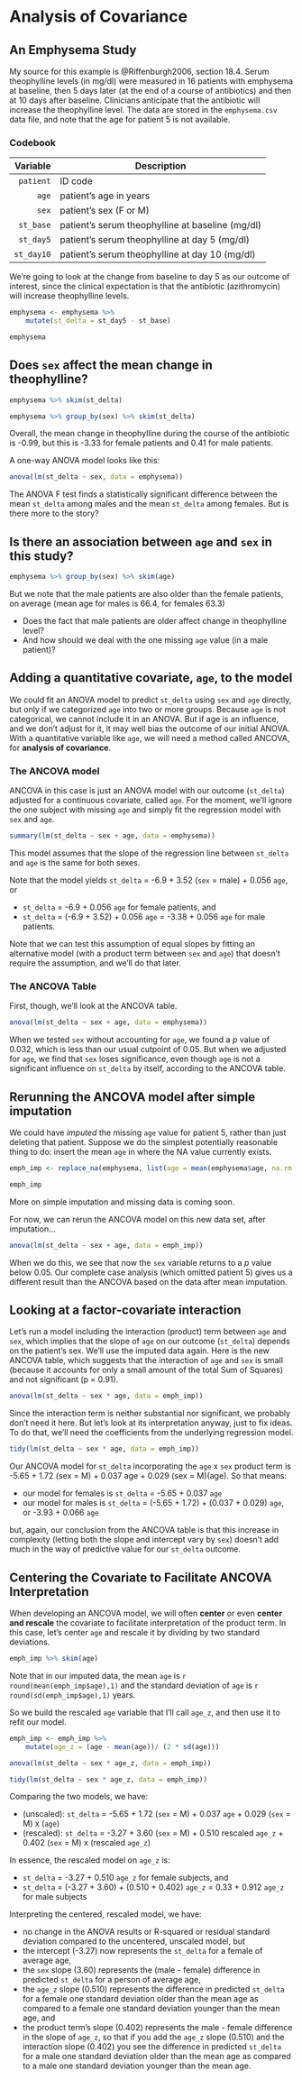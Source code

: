# Analysis of Covariance

## An Emphysema Study

My source for this example is @Riffenburgh2006, section 18.4. Serum theophylline levels (in mg/dl) were measured in 16 patients with emphysema at baseline, then 5 days later (at the end of a course of antibiotics) and then at 10 days after baseline. Clinicians anticipate that the antibiotic will increase the theophylline level. The data are stored in the `emphysema.csv` data file, and note that the age for patient 5 is not available. 

### Codebook

Variable  | Description
--------: | --------------------------------------------------------
`patient` | ID code
`age`     | patient's age in years
`sex`     | patient's sex (F or M)
`st_base` | patient's serum theophylline at baseline (mg/dl)
`st_day5` | patient's serum theophylline at day 5 (mg/dl)
`st_day10` | patient's serum theophylline at day 10 (mg/dl)

We're going to look at the change from baseline to day 5 as our outcome of interest, since the clinical expectation is that the antibiotic (azithromycin) will increase theophylline levels.

```r
emphysema <- emphysema %>% 
    mutate(st_delta = st_day5 - st_base)

emphysema
```

## Does `sex` affect the mean change in theophylline? 

```r
emphysema %>% skim(st_delta)
```

```r
emphysema %>% group_by(sex) %>% skim(st_delta)
```

Overall, the mean change in theophylline during the course of the antibiotic is -0.99, but this is -3.33 for female patients and 0.41 for male patients.

A one-way ANOVA model looks like this:

```r
anova(lm(st_delta ~ sex, data = emphysema))
```

The ANOVA F test finds a statistically significant difference between the mean `st_delta` among males and the mean `st_delta` among females. But is there more to the story?

## Is there an association between `age` and `sex` in this study?

```r
emphysema %>% group_by(sex) %>% skim(age)
```

But we note that the male patients are also older than the female patients, on average (mean age for males is 66.4, for females 63.3) 

- Does the fact that male patients are older affect change in theophylline level? 
- And how should we deal with the one missing `age` value (in a male patient)?

## Adding a quantitative covariate, `age`, to the model

We could fit an ANOVA model to predict `st_delta` using `sex` and `age` directly, but only if we categorized `age` into two or more groups. Because `age` is not categorical, we cannot include it in an ANOVA. But if age is an influence, and we don't adjust for it, it may well bias the outcome of our initial ANOVA. With a quantitative variable like `age`, we will need a method called ANCOVA, for **analysis of covariance**.

### The ANCOVA model

ANCOVA in this case is just an ANOVA model with our outcome (`st_delta`) adjusted for a continuous covariate, called `age`. For the moment, we'll ignore the one subject with missing `age` and simply fit the regression model with `sex` and `age`.

```r
summary(lm(st_delta ~ sex + age, data = emphysema))
```

This model assumes that the slope of the regression line between `st_delta` and `age` is the same for both sexes. 

Note that the model yields `st_delta` = -6.9 + 3.52 (`sex` = male) + 0.056 `age`, or 

- `st_delta` = -6.9 + 0.056 `age` for female patients, and
- `st_delta` = (-6.9 + 3.52) + 0.056 `age` = -3.38 + 0.056 `age` for male patients.

Note that we can test this assumption of equal slopes by fitting an alternative model (with a product term between `sex` and `age`) that doesn't require the assumption, and we'll do that later. 

### The ANCOVA Table 

First, though, we'll look at the ANCOVA table.

```r
anova(lm(st_delta ~ sex + age, data = emphysema))
```

When we tested `sex` without accounting for `age`, we found a *p* value of 0.032, which is less than our usual cutpoint of 0.05. But when we adjusted for `age`, we find that `sex` loses significance, even though `age` is not a significant influence on `st_delta` by itself, according to the ANCOVA table.

## Rerunning the ANCOVA model after simple imputation

We could have *imputed* the missing `age` value for patient 5, rather than just deleting that patient. Suppose we do the simplest potentially reasonable thing to do: insert the mean `age` in where the NA value currently exists.

```r
emph_imp <- replace_na(emphysema, list(age = mean(emphysema$age, na.rm = TRUE)))

emph_imp
```

More on simple imputation and missing data is coming soon.

For now, we can rerun the ANCOVA model on this new data set, after imputation...

```r
anova(lm(st_delta ~ sex + age, data = emph_imp))
```

When we do this, we see that now the `sex` variable returns to a *p* value below 0.05. Our complete case analysis (which omitted patient 5) gives us a different result than the ANCOVA based on the data after mean imputation.

## Looking at a factor-covariate interaction

Let's run a model including the interaction (product) term between `age` and `sex`, which implies that the slope of `age` on our outcome (`st_delta`) depends on the patient's sex. We'll use the imputed data again. Here is the new ANCOVA table, which suggests that the interaction of `age` and `sex` is small (because it accounts for only a small amount of the total Sum of Squares) and not significant (p = 0.91).

```r
anova(lm(st_delta ~ sex * age, data = emph_imp))
```

Since the interaction term is neither substantial nor significant, we probably don't need it here. But let's look at its interpretation anyway, just to fix ideas. To do that, we'll need the coefficients from the underlying regression model.

```r
tidy(lm(st_delta ~ sex * age, data = emph_imp))
```

Our ANCOVA model for `st_delta` incorporating the `age` x `sex` product term is -5.65 + 1.72 (sex = M) + 0.037 age + 0.029 (sex = M)(age). So that means:

- our model for females is `st_delta` = -5.65 + 0.037 `age`
- our model for males is `st_delta` = (-5.65 + 1.72) + (0.037 + 0.029) `age`, or -3.93 + 0.066 `age`

but, again, our conclusion from the ANCOVA table is that this increase in complexity (letting both the slope and intercept vary by `sex`) doesn't add much in the way of predictive value for our `st_delta` outcome.

## Centering the Covariate to Facilitate ANCOVA Interpretation

When developing an ANCOVA model, we will often **center** or even **center and rescale** the covariate to facilitate interpretation of the product term. In this case, let's center `age` and rescale it by dividing by two standard deviations. 

```r
emph_imp %>% skim(age)
```

Note that in our imputed data, the mean `age` is `r round(mean(emph_imp$age),1)` and the standard deviation of `age` is `r round(sd(emph_imp$age),1)` years.

So we build the rescaled `age` variable that I'll call `age_z`, and then use it to refit our model.

```r
emph_imp <- emph_imp %>%
    mutate(age_z = (age - mean(age))/ (2 * sd(age)))

anova(lm(st_delta ~ sex * age_z, data = emph_imp))

tidy(lm(st_delta ~ sex * age_z, data = emph_imp))
```

Comparing the two models, we have:

- (unscaled): `st_delta` = -5.65 + 1.72 (`sex` = M) + 0.037 `age` + 0.029 (`sex` = M) x (`age`)
- (rescaled): `st_delta` = -3.27 + 3.60 (`sex` = M) + 0.510 rescaled `age_z` + 0.402 (`sex` = M) x (rescaled `age_z`)

In essence, the rescaled model on `age_z` is:

- `st_delta` = -3.27 + 0.510 `age_z` for female subjects, and
- `st_delta` = (-3.27 + 3.60) + (0.510 + 0.402) `age_z` = 0.33 + 0.912 `age_z` for male subjects

Interpreting the centered, rescaled model, we have:

- no change in the ANOVA results or R-squared or residual standard deviation compared to the uncentered, unscaled model, but
- the intercept (-3.27) now represents the `st_delta` for a female of average age,
- the `sex` slope (3.60) represents the (male - female) difference in predicted `st_delta` for a person of average age,
- the `age_z` slope (0.510) represents the difference in predicted `st_delta` for a female one standard deviation older than the mean age as compared to a female one standard deviation younger than the mean age, and
- the product term's slope (0.402) represents the male - female difference in the slope of `age_z`, so that if you add the `age_z` slope (0.510) and the interaction slope (0.402) you see the difference in predicted `st_delta` for a male one standard deviation older than the mean age as compared to a male one standard deviation younger than the mean age.



